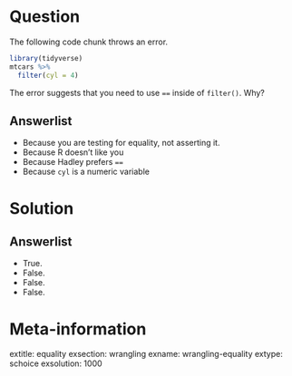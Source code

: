 Question
========

The following code chunk throws an error. 

```r
library(tidyverse)
mtcars %>%
  filter(cyl = 4)
```

The error suggests that you need to use `==` inside of `filter()`. Why? 

Answerlist
----------
* Because you are testing for equality, not asserting it.
* Because R doesn't like you
* Because Hadley prefers `==`
* Because `cyl` is a numeric variable

Solution
========

Answerlist
----------
* True.
* False.
* False.
* False.

Meta-information
================
extitle: equality
exsection: wrangling
exname: wrangling-equality
extype: schoice
exsolution: 1000
